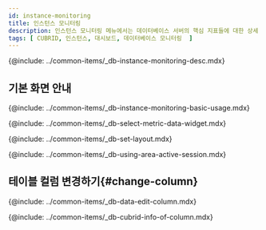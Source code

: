 ```yaml
---
id: instance-monitoring
title: 인스턴스 모니터링
description: 인스턴스 모니터링 메뉴에서는 데이터베이스 서버의 핵심 지표들에 대한 상세 정보를 실시간으로 확인할 수 있습니다.
tags: [ CUBRID, 인스턴스, 대시보드, 데이터베이스 모니터링  ]
---
```



{@include: ../common-items/_db-instance-monitoring-desc.mdx}

## 기본 화면 안내

<ProdImg img='db-instance-monitoring.png' desc='인스턴스 모니터링' />

{@include: ../common-items/_db-instance-monitoring-basic-usage.mdx}   

<!-- 지표 선택하기 -->
{@include: ../common-items/_db-select-metric-data-widget.mdx}

<!-- 레이아웃 설정하기 -->
{@include: ../common-items/_db-set-layout.mdx}

<!-- 액티브 세션 영역 활용 -->
{@include: ../common-items/_db-using-area-active-session.mdx}

## 테이블 컬럼 변경하기{#change-column}

{@include: ../common-items/_db-data-edit-column.mdx}

<!-- 컬럼 정보 안내 -->
{@include: ../common-items/_db-cubrid-info-of-column.mdx}